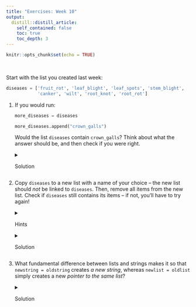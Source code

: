 ```yaml
---
title: "Exercises: Week 10"
output:
  distill::distill_article:
    self_contained: false
    toc: true
    toc_depth: 3
---
```



```r
knitr::opts_chunk$set(echo = TRUE)
```

<br>

Start with the list you created last week:

```python
diseases = ['fruit_rot', 'leaf_blight', 'leaf_spots', 'stem_blight',
            'canker', 'wilt', 'root_knot', 'root_rot']
```

1.  If you would run:

    ```python
    more_diseases = diseases

    more_diseases.append("crown_galls")
    ```

    Would the list `diseases` contain `crown_galls`? Think about what the answer should be, and then check if you were right.\

    <details>

    <summary>Solution</summary>\
    Yes, `diseases` will contain the item `crown_galls` that was added to `more_diseases`, because `more_diseases` in not an independent list but is merely a second pointer to the same list that `diseases` points to.

    ```python
    more_diseases = diseases

    more_diseases.append("crown_galls")

    diseases
    ```

    </details>

2.  Copy `diseases` to a new list with a name of your choice -- the new list should *not* be linked to `diseases`. Then, remove all items from the new list. Check if `diseases` still contains its items -- if not, you'll have to try again!\

    <details>

    <summary>Hints</summary>\
    To create a copy, use the `copy()` method or the `[:]` notation.

    </details>

    <details>

    <summary>Solution</summary>\
    To create a copy, use the `copy()` method:

    ```python
    diseases_copy = diseases.copy()
    ```

    Or the `[:]` notation.

    ```python
    diseases_copy = diseases[:]
    ```

    Then, to remove all elements in the copy of the list:

    ```python
    diseases_copy.clear()

    diseases
    ```

    </details>

3.  What fundamental difference between lists and strings makes it so that `newstring = oldstring` creates *a new string*, whereas `newlist = oldlist` simply creates a new *pointer to the same list*?\

    <details>

    <summary>Solution</summary>\
    The fact that strings are *immutable*, whereas lists are *mutable*.

    </details>
